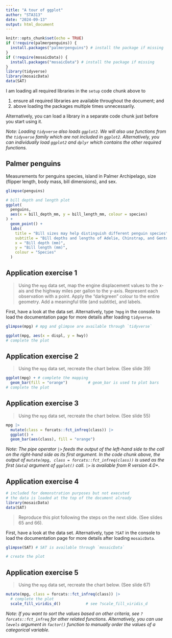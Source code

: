 ```yaml
---
title: "A tour of ggplot"
author: "STA313"
date: "2024-09-13"
output: html_document
---
```


```r
knitr::opts_chunk$set(echo = TRUE)
if (!require(palmerpenguins)) {
  install.packages("palmerpenguins") # install the package if missing
}
if (!require(mosaicData)) {
  install.packages("mosaicData") # install the package if missing
}
library(tidyverse) 
library(mosaicData)
data(SAT)
```

I am loading all required libraries in the `setup` code chunk above to 

1. ensure all required libraries are available throughout the document; and
2. above loading the packages multiple times unnecessarily.

Alternatively, you can load a library in a separate code chunk just before you start
using it. 

_Note: Loading `tidyverse` also loads `ggplot2`. We will also use functions
from the `tidyverse` family which are not included in `ggplot2`. Alternatively, 
you can individually load `ggplot2` and `dplyr` which contains the other required functions._


## Palmer penguins

Measurements for penguins species, island in Palmer Archipelago, size (flipper length, body mass, bill dimensions), and sex.

```r
glimpse(penguins)
```

```r
# bill depth and length plot
ggplot(
  penguins,
  aes(x = bill_depth_mm, y = bill_length_mm, colour = species)
) +
  geom_point() +
  labs(
    title = "Bill sizes may help distinguish different penguin species",
    subtitle = "Bill depths and lengths of Adelie, Chinstrap, and Gentoo penguins",
    x = "Bill depth (mm)",
    y = "Bill length (mm)",
    colour = "Species"
  )
```

## Application exercise 1

> Using the `mpg` data set, map the engine displacement values to the x-ais and the highway miles per gallon to the y-axis. Represent each observation with a point. Apply the "darkgreen" colour to the entire geometry. Add a meaningful title (and subtitle), and labels.

First, have a look at the data set. Alternatively, type `?mpg` in the console to 
load the documentation page for more details after loading `tidyverse`.

```r
glimpse(mpg) # mpg and glimpse are available through `tidyverse`
```


```r
ggplot(mpg, aes(x = displ, y = hwy))
# complete the plot
```


## Application exercise 2

> Using the `mpg` data set, recreate the chart below. (See slide 39)

```r
ggplot(mpg) + # complete the mapping
  geom_bar(fill = "orange")         # geom_bar is used to plot bars
# complete the plot
```

## Application exercise 3

> Using the `mpg` data set, recreate the chart below. (See slide 55)

```r
mpg |>
  mutate(class = forcats::fct_infreq(class)) |> 
  ggplot() +
  geom_bar(aes(class), fill = "orange")
```

_Note: The pipe operator `|>` feeds the output of the left-hand side to the call on the right-hand side as its first argument. In the code chunk above,  the output of `mutate(mpg, class = forcats::fct_infreq(class))` is used as the first (`data`) argument of `ggplot()` call. `|>` is available from R version 4.0+._

## Application exercise 4

```r
# included for demonstration purposes but not executed
# the data is loaded at the top of the document already
library(mosaicData)
data(SAT)
```

> Reproduce this plot following the steps on the next slide. 
(See slides 65 and 66).

First, have a look at the data set. Alternatively, type `?SAT` in the console to 
load the documentation page for more details after loading `mosaicData`.

```r
glimpse(SAT) # SAT is available through `mosaicData`
```

```r
# create the plot
```

## Application exercise 5

> Using the `mpg` data set, recreate the chart below. (See slide 67)

```r
mutate(mpg, class = forcats::fct_infreq(class)) |>
  # complete the plot
  scale_fill_viridis_d()           # see ?scale_fill_viridis_d
```


_Note: If you want to sort the values based on other criteria, see `?forcats::fct_infreq` for other related functions. Alternatively, you can use `levels` argument in `factor()` function to manually order the values of a categorical variable._
